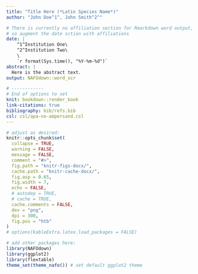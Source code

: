 ```yaml
---
title: "Title Here (*Latin Species Name*)"
author: "John Doe^1^, John Smith^2^"

# There is currently no affiliation section for Rmarkdown word output, 
# so augment the date sction with affiliations
date: | 
    ^1^Institution One\       
    ^2^Institution Two\
    \
    `r format(Sys.time(), "%Y-%m-%d")` 
abstract: |
  Here is the abstract text.
output: NAFOdown::word_scr

# ------------
# End of options to set
knit: bookdown::render_book
link-citations: true
bibliography: bib/refs.bib
csl: csl/apa-no-ampersand.csl
---
```


```r
# adjust as desired:
knitr::opts_chunk$set(
  collapse = TRUE,
  warning = FALSE,
  message = FALSE,
  comment = "#>",
  fig.path = "knitr-figs-docx/",
  cache.path = "knitr-cache-docx/",
  fig.asp = 0.65,
  fig.width = 7,
  echo = FALSE,
  # autodep = TRUE,
  # cache = TRUE,
  cache.comments = FALSE,
  dev = "png",
  dpi = 300,
  fig.pos = "htb"
)
# options(kableExtra.latex.load_packages = FALSE)
```

```r
# add other packages here:
library(NAFOdown)
library(ggplot2)
library(flextable)
theme_set(theme_nafo()) # set default ggplot2 theme
```
